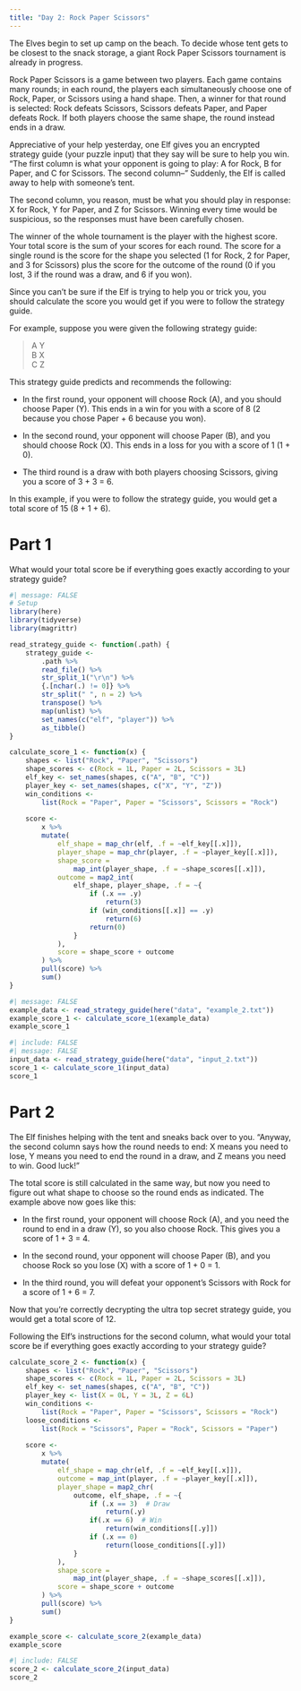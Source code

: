 ```yaml
---
title: "Day 2: Rock Paper Scissors"
---
```


The Elves begin to set up camp on the beach. To decide whose tent
gets to be closest to the snack storage, a giant Rock Paper Scissors
tournament is already in progress.

Rock Paper Scissors is a game between two players. Each game contains
many rounds; in each round, the players each simultaneously choose
one of Rock, Paper, or Scissors using a hand shape. Then, a winner
for that round is selected: Rock defeats Scissors, Scissors defeats
Paper, and Paper defeats Rock. If both players choose the same shape,
the round instead ends in a draw.

Appreciative of your help yesterday, one Elf gives you an encrypted
strategy guide (your puzzle input) that they say will be sure to help
you win. "The first column is what your opponent is going to play: A
for Rock, B for Paper, and C for Scissors. The second column--"
Suddenly, the Elf is called away to help with someone's tent.

The second column, you reason, must be what you should play in
response: X for Rock, Y for Paper, and Z for Scissors. Winning every
time would be suspicious, so the responses must have been carefully
chosen.

The winner of the whole tournament is the player with the highest
score. Your total score is the sum of your scores for each round.
The score for a single round is the score for the shape you selected
(1 for Rock, 2 for Paper, and 3 for Scissors) plus the score for the
outcome of the round (0 if you lost, 3 if the round was a draw, and 6
if you won).

Since you can't be sure if the Elf is trying to help you or trick
you, you should calculate the score you would get if you were to
follow the strategy guide.

For example, suppose you were given the following strategy guide:

>A Y  
>B X  
>C Z  

This strategy guide predicts and recommends the following:

- In the first round, your opponent will choose Rock (A), and you
should choose Paper (Y). This ends in a win for you with a score of
8 (2 because you chose Paper + 6 because you won).

- In the second round, your opponent will choose Paper (B), and you
should choose Rock (X). This ends in a loss for you with a score of
1 (1 + 0).

- The third round is a draw with both players choosing Scissors,
giving you a score of 3 + 3 = 6.

In this example, if you were to follow the strategy guide, you would
get a total score of 15 (8 + 1 + 6).

# Part 1

What would your total score be if everything goes exactly according
to your strategy guide?

```r
#| message: FALSE
# Setup
library(here)
library(tidyverse)
library(magrittr)
```

```r
read_strategy_guide <- function(.path) {
    strategy_guide <-
        .path %>%
        read_file() %>%
        str_split_1("\r\n") %>%
        {.[nchar(.) != 0]} %>%
        str_split(" ", n = 2) %>%
        transpose() %>%
        map(unlist) %>%
        set_names(c("elf", "player")) %>%
        as_tibble()
}

calculate_score_1 <- function(x) {
    shapes <- list("Rock", "Paper", "Scissors")
    shape_scores <- c(Rock = 1L, Paper = 2L, Scissors = 3L)
    elf_key <- set_names(shapes, c("A", "B", "C"))
    player_key <- set_names(shapes, c("X", "Y", "Z"))
    win_conditions <-
        list(Rock = "Paper", Paper = "Scissors", Scissors = "Rock")
    
    score <-
        x %>%
        mutate(
            elf_shape = map_chr(elf, .f = ~elf_key[[.x]]),
            player_shape = map_chr(player, .f = ~player_key[[.x]]),
            shape_score =
                map_int(player_shape, .f = ~shape_scores[[.x]]),
            outcome = map2_int(
                elf_shape, player_shape, .f = ~{
                    if (.x == .y)
                        return(3)
                    if (win_conditions[[.x]] == .y)
                        return(6)
                    return(0)
                }
            ),
            score = shape_score + outcome
        ) %>%
        pull(score) %>%
        sum()
}
```

```r
#| message: FALSE
example_data <- read_strategy_guide(here("data", "example_2.txt"))
example_score_1 <- calculate_score_1(example_data)
example_score_1
```

```r
#| include: FALSE
#| message: FALSE
input_data <- read_strategy_guide(here("data", "input_2.txt"))
score_1 <- calculate_score_1(input_data)
score_1
```

# Part 2

The Elf finishes helping with the tent and sneaks back over to you.
"Anyway, the second column says how the round needs to end: X means
you need to lose, Y means you need to end the round in a draw, and Z
means you need to win. Good luck!"

The total score is still calculated in the same way, but now you need
to figure out what shape to choose so the round ends as indicated.
The example above now goes like this:

- In the first round, your opponent will choose Rock (A), and you
need the round to end in a draw (Y), so you also choose Rock. This
gives you a score of 1 + 3 = 4.

- In the second round, your opponent will choose Paper (B), and you
choose Rock so you lose (X) with a score of 1 + 0 = 1.

- In the third round, you will defeat your opponent's Scissors with
Rock for a score of 1 + 6 = 7.

Now that you're correctly decrypting the ultra top secret strategy
guide, you would get a total score of 12.

Following the Elf's instructions for the second column, what would
your total score be if everything goes exactly according to your
strategy guide?

```r
calculate_score_2 <- function(x) {
    shapes <- list("Rock", "Paper", "Scissors")
    shape_scores <- c(Rock = 1L, Paper = 2L, Scissors = 3L)
    elf_key <- set_names(shapes, c("A", "B", "C"))
    player_key <- list(X = 0L, Y = 3L, Z = 6L)
    win_conditions <-
        list(Rock = "Paper", Paper = "Scissors", Scissors = "Rock")
    loose_conditions <-
        list(Rock = "Scissors", Paper = "Rock", Scissors = "Paper")
    
    score <-
        x %>%
        mutate(
            elf_shape = map_chr(elf, .f = ~elf_key[[.x]]),
            outcome = map_int(player, .f = ~player_key[[.x]]),
            player_shape = map2_chr(
                outcome, elf_shape, .f = ~{
                    if (.x == 3)  # Draw
                        return(.y)
                    if(.x == 6)  # Win
                        return(win_conditions[[.y]])
                    if (.x == 0)
                        return(loose_conditions[[.y]])
                }
            ),
            shape_score =
                map_int(player_shape, .f = ~shape_scores[[.x]]),
            score = shape_score + outcome
        ) %>%
        pull(score) %>%
        sum()
}
```

```r
example_score <- calculate_score_2(example_data)
example_score
```

```r
#| include: FALSE
score_2 <- calculate_score_2(input_data)
score_2
```

